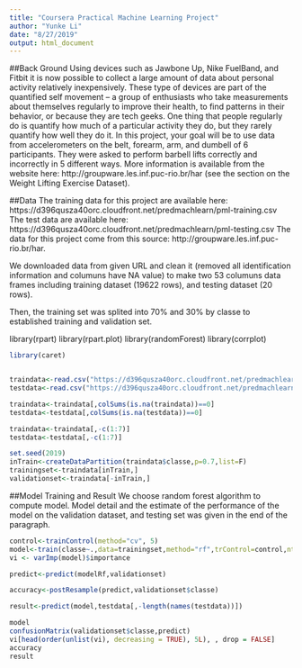 ```yaml
---
title: "Coursera Practical Machine Learning Project"
author: "Yunke Li"
date: "8/27/2019"
output: html_document
---
```

##Back Ground
Using devices such as Jawbone Up, Nike FuelBand, and Fitbit it is now possible to collect a large amount of data about personal activity relatively inexpensively. These type of devices are part of the quantified self movement – a group of enthusiasts who take measurements about themselves regularly to improve their health, to find patterns in their behavior, or because they are tech geeks. One thing that people regularly do is quantify how much of a particular activity they do, but they rarely quantify how well they do it. In this project, your goal will be to use data from accelerometers on the belt, forearm, arm, and dumbell of 6 participants. They were asked to perform barbell lifts correctly and incorrectly in 5 different ways. More information is available from the website here: http://groupware.les.inf.puc-rio.br/har (see the section on the Weight Lifting Exercise Dataset).

##Data
The training data for this project are available here:
https://d396qusza40orc.cloudfront.net/predmachlearn/pml-training.csv
The test data are available here:
https://d396qusza40orc.cloudfront.net/predmachlearn/pml-testing.csv
The data for this project come from this source: http://groupware.les.inf.puc-rio.br/har. 

We downloaded data from given URL and clean it (removed all identification information and columuns have NA value) to make two 53 columuns data frames including training dataset (19622 rows), and testing dataset (20 rows).

Then, the training set was splited into 70% and 30% by classe to established training and validation set.

library(rpart)
library(rpart.plot)
library(randomForest)
library(corrplot)

```r
library(caret)


traindata<-read.csv("https://d396qusza40orc.cloudfront.net/predmachlearn/pml-training.csv", na.strings=c("","NA", "#DIV/0!"))
testdata<-read.csv("https://d396qusza40orc.cloudfront.net/predmachlearn/pml-testing.csv", na.strings=c("","NA", "#DIV/0!"))

traindata<-traindata[,colSums(is.na(traindata))==0] 
testdata<-testdata[,colSums(is.na(testdata))==0] 

traindata<-traindata[,-c(1:7)]
testdata<-testdata[,-c(1:7)]

set.seed(2019) 
inTrain<-createDataPartition(traindata$classe,p=0.7,list=F)
trainingset<-traindata[inTrain,]
validationset<-traindata[-inTrain,]

```

##Model Training and Result
We choose random forest algorithm to compute model. Model detail and the estimate of the performance of the model on the validation dataset, and testing set was given in the end of the paragraph.  
```r
control<-trainControl(method="cv", 5)
model<-train(classe~.,data=trainingset,method="rf",trControl=control,ntree=250)
vi <- varImp(model)$importance

predict<-predict(modelRf,validationset)

accuracy<-postResample(predict,validationset$classe)

result<-predict(model,testdata[,-length(names(testdata))])

model
confusionMatrix(validationset$classe,predict)
vi[head(order(unlist(vi), decreasing = TRUE), 5L), , drop = FALSE]
accuracy
result

```

